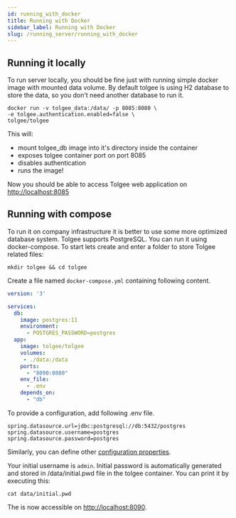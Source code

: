 ```yaml
---
id: running_with_docker
title: Running with Docker
sidebar_label: Running with Docker
slug: /running_server/running_with_docker
---
```


## Running it locally
To run server locally, you should be fine just with running simple docker image with mounted data volume. By default
tolgee is using H2 database to store the data, so you don't need another database to run it.

```
docker run -v tolgee_data:/data/ -p 8085:8080 \
-e tolgee.authentication.enabled=false \
tolgee/tolgee
```

This will:
 - mount tolgee_db image into it's directory inside the container
 - exposes tolgee container port on port 8085
 - disables authentication
 - runs the image!

Now you should be able to access Tolgee web application on [http://localhost:8085](http://localhost:8085)

## Running with compose
To run it on company infrastructure it is better to use some more optimized database system. Tolgee supports PostgreSQL.
You can run it using docker-compose.
To start lets create and enter a folder to store Tolgee related files:
```
mkdir tolgee && cd tolgee
```

Create a file named `docker-compose.yml` containing following content.
```yaml title="docker-compose.yml"
version: '3'

services:
  db:
    image: postgres:11
    environment:
      - POSTGRES_PASSWORD=postgres
  app:
    image: tolgee/tolgee
    volumes:
     - ./data:/data
    ports:
      - "8090:8080"
    env_file:
      - .env
    depends_on:
      - "db"
```

To provide a configuration, add following .env file.
```properties title=".env"
spring.datasource.url=jdbc:postgresql://db:5432/postgres
spring.datasource.username=postgres
spring.datasource.password=postgres
```
Similarly, you can define other [configuration properties](running_server/configuration.mdx).

Your initial username is `admin`. Initial password is automatically generated and stored in /data/initial.pwd file in the
tolgee container. You can print it by executing this:
```
cat data/initial.pwd
```

The is now accessible on [http://localhost:8090](http://localhost:8090).
